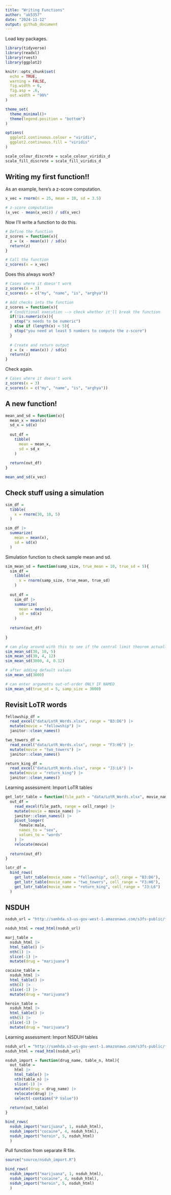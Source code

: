 ```yaml
---
title: "Writing Functions"
author: "ak5357"
date: "2024-11-12"
output: github_document
---
```


Load key packages.
```r
library(tidyverse)
library(readxl)
library(rvest)
library(ggplot2)
```

```r
knitr::opts_chunk$set(
  echo = TRUE,
  warning = FALSE,
  fig.width = 6,
  fig.asp = .6,
  out.width = "90%"
)

theme_set(
  theme_minimal()+
  theme(legend.position = "bottom")  
)

options(
  ggplot2.continuous.colour = "viridis",
  ggplot2.continuous.fill = "viridis"
)

scale_colour_discrete = scale_colour_viridis_d
scale_fill_discrete = scale_fill_viridis_d
```

## Writing my first function!!

As an example, here's a z-score computation.
```r
x_vec = rnorm(n = 25, mean = 10, sd = 3.5)

# z-score computation
(x_vec - mean(x_vec)) / sd(x_vec)
```

Now I'll write a function to do this.
```r
# Define the function
z_scores = function(x){
  z = (x - mean(x)) / sd(x)
  return(z)
}
```

```r
# Call the function
z_scores(x = x_vec)
```

Does this always work?
```r
# Cases where it doesn't work
z_scores(x = 3)
z_scores(x = c("my", "name", "is", "arghya"))
```

```r
# Add checks into the function
z_scores = function(x){
  # Conditional execution --> check whether it'll break the function
  if(!is.numeric(x)){
    stop("x needs to be numeric")
  } else if (length(x) < 5){
    stop("you need at least 5 numbers to compute the z-score")
  }
  
  # Create and return output
  z = (x - mean(x)) / sd(x)
  return(z)
}
```

Check again.
```r
# Cases where it doesn't work
z_scores(x = 3)
z_scores(x = c("my", "name", "is", "arghya"))
```

## A new function!

```r
mean_and_sd = function(x){
  mean_x = mean(x)
  sd_x = sd(x)
  
  out_df = 
    tibble(
      mean = mean_x,
      sd = sd_x
    )
  
  return(out_df)
}
```

```r
mean_and_sd(x_vec)
```

## Check stuff using a simulation

```r
sim_df =
  tibble(
    x = rnorm(30, 10, 5)
  )

sim_df |> 
  summarize(
    mean = mean(x),
    sd = sd(x)
  )
```


Simulation function to check sample mean and sd.

```r
sim_mean_sd = function(samp_size, true_mean = 10, true_sd = 5){
  sim_df =
    tibble(
      x = rnorm(samp_size, true_mean, true_sd)
    )
  
  out_df =
    sim_df |> 
    summarize(
      mean = mean(x),
      sd = sd(x)
    )
  
  return(out_df)
  
}

# can play around with this to see if the central limit theorem actually works
sim_mean_sd(30, 10, 5)
sim_mean_sd(30, 4, 12)
sim_mean_sd(3000, 4, 0.12)

# after adding default values
sim_mean_sd(3000)

# can enter arguments out-of-order ONLY IF NAMED
sim_mean_sd(true_sd = 5, samp_size = 3000)
```

## Revisit LoTR words

```r
fellowship_df =
  read_excel("data/LotR_Words.xlsx", range = "B3:D6") |> 
  mutate(movie = "fellowship") |> 
  janitor::clean_names()

two_towers_df =
  read_excel("data/LotR_Words.xlsx", range = "F3:H6") |> 
  mutate(movie = "two_towers") |> 
  janitor::clean_names()

return_king_df =
  read_excel("data/LotR_Words.xlsx", range = "J3:L6") |> 
  mutate(movie = "return_king") |> 
  janitor::clean_names()
```

Learning assessment: Import LoTR tables
```r
get_lotr_table = function(file_path = "data/LotR_Words.xlsx", movie_name, cell_range){
  out_df =
    read_excel(file_path, range = cell_range) |> 
    mutate(movie = movie_name) |> 
    janitor::clean_names() |> 
    pivot_longer(
      female:male,
      names_to = "sex",
      values_to = "words"
    ) |> 
    relocate(movie)
  
  return(out_df)
}

lotr_df =
  bind_rows(
    get_lotr_table(movie_name = "fellowship", cell_range = "B3:D6"),
    get_lotr_table(movie_name = "two_towers", cell_range = "F3:H6"),
    get_lotr_table(movie_name = "return_king", cell_range = "J3:L6")
  )
```


## NSDUH

```r
nsduh_url = "http://samhda.s3-us-gov-west-1.amazonaws.com/s3fs-public/field-uploads/2k15StateFiles/NSDUHsaeShortTermCHG2015.htm"

nsduh_html = read_html(nsduh_url)

marj_table = 
  nsduh_html |> 
  html_table() |> 
  nth(1) |>
  slice(-1) |> 
  mutate(drug = "marijuana")

cocaine_table = 
  nsduh_html |> 
  html_table() |> 
  nth(4) |>
  slice(-1) |> 
  mutate(drug = "marijuana")

heroin_table = 
  nsduh_html |> 
  html_table() |> 
  nth(5) |>
  slice(-1) |> 
  mutate(drug = "marijuana")
```

Learning assessment: Import NSDUH tables
```r

nsduh_url = "http://samhda.s3-us-gov-west-1.amazonaws.com/s3fs-public/field-uploads/2k15StateFiles/NSDUHsaeShortTermCHG2015.htm"
nsduh_html = read_html(nsduh_url)

nsduh_import = function(drug_name, table_n, html){
  out_table =
    html |> 
    html_table() |> 
    nth(table_n) |> 
    slice(-1) |>
    mutate(drug = drug_name) |> 
    relocate(drug) |> 
    select(-contains("P Value"))
  
  return(out_table)
}

bind_rows(
  nsduh_import("marijuana", 1, nsduh_html),
  nsduh_import("cocaine", 4, nsduh_html),
  nsduh_import("heroin", 5, nsduh_html)
  )
```


Pull function from separate R file.

```r
source("source/nsduh_import.R")

bind_rows(
  nsduh_import("marijuana", 1, nsduh_html),
  nsduh_import("cocaine", 4, nsduh_html),
  nsduh_import("heroin", 5, nsduh_html)
  )
```







